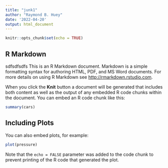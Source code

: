 ```yaml
---
title: "junk1"
author: "Raymond B. Huey"
date: '2022-04-20'
output: html_document
---
```


```r
knitr::opts_chunk$set(echo = TRUE)
```

## R Markdown
sdfsdfsdfs
This is an R Markdown document. Markdown is a simple formatting syntax for authoring HTML, PDF, and MS Word documents. For more details on using R Markdown see <http://rmarkdown.rstudio.com>.

When you click the **Knit** button a document will be generated that includes both content as well as the output of any embedded R code chunks within the document. You can embed an R code chunk like this:

```r
summary(cars)
```

## Including Plots

You can also embed plots, for example:

```r
plot(pressure)
```

Note that the `echo = FALSE` parameter was added to the code chunk to prevent printing of the R code that generated the plot.
